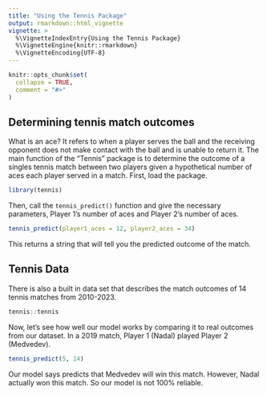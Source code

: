 ```yaml
---
title: "Using the Tennis Package"
output: rmarkdown::html_vignette
vignette: >
  %\VignetteIndexEntry{Using the Tennis Package}
  %\VignetteEngine{knitr::rmarkdown}
  %\VignetteEncoding{UTF-8}
---
```


```r
knitr::opts_chunk$set(
  collapse = TRUE,
  comment = "#>"
)
```

## Determining tennis match outcomes 
What is an ace? It refers to when a player serves the ball and the receiving opponent does not make contact with the ball and is unable to return it. The main function of the "Tennis" package is to determine the outcome of a singles tennis match between two players given a hypothetical number of aces each player served in a match. First, load the package.

```r
library(tennis)
```

Then, call the `tennis_predict()` function and give the necessary parameters, Player 1's number of aces and Player 2's number of aces. 

```r
tennis_predict(player1_aces = 12, player2_aces = 34)
```

This returns a string that will tell you the predicted outcome of the match. 

## Tennis Data
There is also a built in data set that describes the match outcomes of 14 tennis matches from 2010-2023. 

```r
tennis::tennis
```

Now, let's see how well our model works by comparing it to real outcomes from our dataset. In a 2019 match, Player 1 (Nadal) played Player 2 (Medvedev). 

```r
tennis_predict(5, 14)
```

Our model says predicts that Medvedev will win this match. However, Nadal actually won this match. So our model is not 100% reliable.
 
